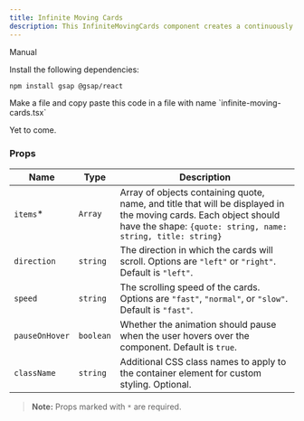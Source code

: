 ```yaml
---
title: Infinite Moving Cards
description: This InfiniteMovingCards component creates a continuously scrolling carousel of testimonials or quotes with a modern, elegant design. 
---
```


<ComponentPreview
  name="infinite-moving-cards-demo"
  className="[&_.preview>[data-orientation=vertical]]:sm:max-w-[70%]"
/>

<Tabs defaultValue="manual">

<TabsList>
  <TabsTrigger value="manual">Manual</TabsTrigger>
</TabsList>

<TabsContent value="manual">

<Steps>

<Step>Install the following dependencies:</Step>

```bash
npm install gsap @gsap/react
```

<Step>
  Make a file and copy paste this code in a file with name `infinite-moving-cards.tsx`
</Step>

<ComponentSource name="infinite-moving-cards" />

</Steps>

</TabsContent>

<TabsContent value="cli">

<Steps>

<Step>Yet to come.</Step>

</Steps>

</TabsContent>

</Tabs>

### Props

| Name | Type | Description |
| ----------------- | ---------- | ---------------------------------------------------------------------------------------------------------------------------------- |
| `items`* | `Array` | Array of objects containing quote, name, and title that will be displayed in the moving cards. Each object should have the shape: `{quote: string, name: string, title: string}` |
| `direction` | `string` | The direction in which the cards will scroll. Options are `"left"` or `"right"`. Default is `"left"`. |
| `speed` | `string` | The scrolling speed of the cards. Options are `"fast"`, `"normal"`, or `"slow"`. Default is `"fast"`. |
| `pauseOnHover` | `boolean` | Whether the animation should pause when the user hovers over the component. Default is `true`. |
| `className` | `string` | Additional CSS class names to apply to the container element for custom styling. Optional. |

> **Note:** Props marked with `*` are required.
